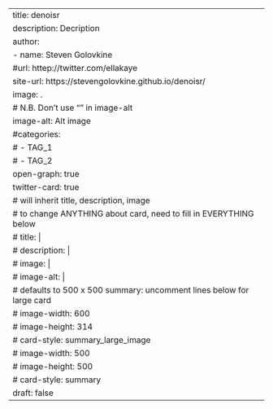 ---
title: denoisr
description: Decription
author: 
  - name: Steven Golovkine
    #url: httep://twitter.com/ellakaye
site-url: https://stevengolovkine.github.io/denoisr/
image: .
# N.B. Don't use "" in image-alt
image-alt: Alt image
#categories:
#  - TAG_1
#  - TAG_2
open-graph: true
twitter-card: true
# will inherit title, description, image
# to change ANYTHING about card, need to fill in EVERYTHING below
#  title: |
#  description: |
#  image: |
#  image-alt: |
#  defaults to 500 x 500 summary: uncomment lines below for large card
#  image-width: 600 
#  image-height: 314
#  card-style: summary_large_image 
#  image-width: 500
#  image-height: 500
#  card-style: summary 
draft: false
---